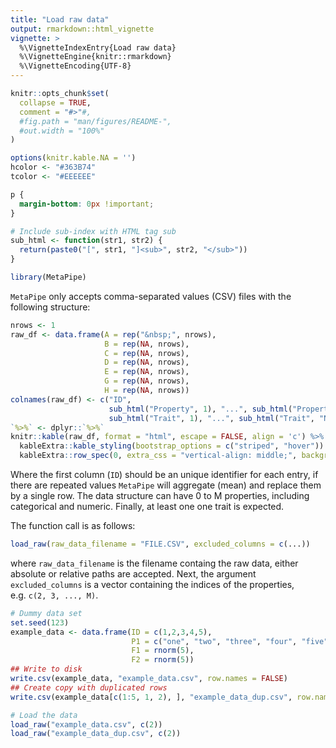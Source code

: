 ```yaml
---
title: "Load raw data"
output: rmarkdown::html_vignette
vignette: >
  %\VignetteIndexEntry{Load raw data}
  %\VignetteEngine{knitr::rmarkdown}
  %\VignetteEncoding{UTF-8}
---
```


```r
knitr::opts_chunk$set(
  collapse = TRUE,
  comment = "#>"#,
  #fig.path = "man/figures/README-",
  #out.width = "100%"
)

options(knitr.kable.NA = '')
hcolor <- "#363B74"
tcolor <- "#EEEEEE"
```

<!-- Extra CSS -->
```css
p {
  margin-bottom: 0px !important;
}
```

<!-- Utilitary functions -->
```r
# Include sub-index with HTML tag sub
sub_html <- function(str1, str2) {
  return(paste0("[", str1, "]<sub>", str2, "</sub>"))
}
```

```r
library(MetaPipe)
```

`MetaPipe` only accepts  comma-separated values (CSV) files with the following structure:

```r
nrows <- 1
raw_df <- data.frame(A = rep("&nbsp;", nrows),
                     B = rep(NA, nrows),
                     C = rep(NA, nrows),
                     D = rep(NA, nrows),
                     E = rep(NA, nrows),
                     G = rep(NA, nrows),
                     H = rep(NA, nrows))
colnames(raw_df) <- c("ID", 
                      sub_html("Property", 1), "...", sub_html("Property", "M"), 
                      sub_html("Trait", 1), "...", sub_html("Trait", "N"))
`%>%` <- dplyr::`%>%`
knitr::kable(raw_df, format = "html", escape = FALSE, align = 'c') %>%
  kableExtra::kable_styling(bootstrap_options = c("striped", "hover")) %>%
  kableExtra::row_spec(0, extra_css = "vertical-align: middle;", background = hcolor, color = tcolor)
```

Where the first column (`ID`) should be an unique identifier for each entry, if there are repeated values `MetaPipe` will aggregate (mean) and replace them by a single row. The data structure can have 0 to M properties, including categorical and numeric. Finally, at least one one trait is expected.

The function call is as follows:
```r
load_raw(raw_data_filename = "FILE.CSV", excluded_columns = c(...))
```
where `raw_data_filename` is the filename containg the raw data, either absolute or relative paths are accepted. Next, the argument `excluded_columns` is a vector containing the indices of the properties, e.g. `c(2, 3, ..., M)`.

```r
# Dummy data set
set.seed(123)
example_data <- data.frame(ID = c(1,2,3,4,5),
                           P1 = c("one", "two", "three", "four", "five"), 
                           F1 = rnorm(5), 
                           F2 = rnorm(5))
## Write to disk
write.csv(example_data, "example_data.csv", row.names = FALSE)
## Create copy with duplicated rows
write.csv(example_data[c(1:5, 1, 2), ], "example_data_dup.csv", row.names = FALSE)

# Load the data
load_raw("example_data.csv", c(2))
load_raw("example_data_dup.csv", c(2))
```